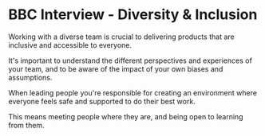 # BBC Interview - Diversity & Inclusion

Working with a diverse team is crucial to delivering products that are inclusive and accessible to everyone.

It's important to understand the different perspectives and experiences of your team, and to be aware of the impact of your own biases and assumptions.

When leading people you're responsible for creating an environment where everyone feels safe and supported to do their best work.

This means meeting people where they are, and being open to learning from them.
